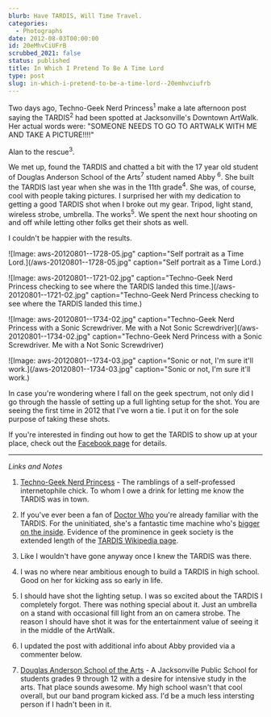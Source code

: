 ```yaml
---
blurb: Have TARDIS, Will Time Travel.
categories:
  - Photographs
date: 2012-08-03T00:00:00
id: 20eMhvCiUFrB
scrubbed_2021: false
status: published
title: In Which I Pretend To Be A Time Lord
type: post
slug: in-which-i-pretend-to-be-a-time-lord--20emhvciufrb
---
```


Two days ago, Techno-Geek Nerd Princess<sup>1</sup> make a late afternoon post saying the TARDIS<sup>2</sup> had been spotted at Jacksonville's Downtown ArtWalk. Her actual words were: "SOMEONE NEEDS TO GO TO ARTWALK WITH ME AND TAKE A PICTURE!!!!" 

Alan to the rescue<sup>3</sup>.

We met up, found the TARDIS and chatted a bit with the 17 year old student of Douglas Anderson School of the Arts<sup>7</sup> student named Abby <sup>6</sup>. She built the TARDIS last year when she was in the 11th grade<sup>4</sup>. She was, of course, cool with people taking pictures. I surprised her with my dedication to getting a good TARDIS shot when I broke out my gear. Tripod, light stand, wireless strobe, umbrella. The works<sup>5</sup>. We spent the next hour shooting on and off while letting other folks get their shots as well.

I couldn't be happier with the results.

![Image: aws-20120801--1728-05.jpg" caption="Self portrait as a Time Lord.](/aws-20120801--1728-05.jpg" caption="Self portrait as a Time Lord.)

![Image: aws-20120801--1721-02.jpg" caption="Techno-Geek Nerd Princess checking to see where the TARDIS landed this time.](/aws-20120801--1721-02.jpg" caption="Techno-Geek Nerd Princess checking to see where the TARDIS landed this time.)

![Image: aws-20120801--1734-02.jpg" caption="Techno-Geek Nerd Princess with a Sonic Screwdriver. Me with a Not Sonic Screwdriver](/aws-20120801--1734-02.jpg" caption="Techno-Geek Nerd Princess with a Sonic Screwdriver. Me with a Not Sonic Screwdriver)

![Image: aws-20120801--1734-03.jpg" caption="Sonic or not, I'm sure it'll work.](/aws-20120801--1734-03.jpg" caption="Sonic or not, I'm sure it'll work.)


In case you're wondering where I fall on the geek spectrum, not only did I go through the hassle of setting up a full lighting setup for the shot. You are seeing the first time in 2012 that I've worn a tie. I put it on for the sole purpose of taking these shots. 

If you're interested in finding out how to get the TARDIS to show up at your place, check out the [Facebook page](https://www.facebook.com/tardis.atjacksonville) for details. 

---


_Links and Notes_

1. [Techno-Geek Nerd Princess](http://tgnp.me) - The ramblings of a self-professed internetophile chick. To whom I owe a drink for letting me know the TARDIS was in town. 

2. If you've ever been a fan of [Doctor Who](http://www.bbcamerica.com/doctor-who/) you're already familiar with the TARDIS. For the uninitiated, she's a fantastic time machine who's [bigger on the inside](http://www.youtube.com/watch?v=l82OCNpgKbQ). Evidence of the prominence in geek society is the extended length of the [TARDIS Wikipedia page](http://en.wikipedia.org/wiki/TARDIS).

3. Like I wouldn't have gone anyway once I knew the TARDIS was there. 

4. I was no where near ambitious enough to build a TARDIS in high school. Good on her for kicking ass so early in life.

5. I should have shot the lighting setup. I was so excited about the TARDIS I completely forgot. There was nothing special about it. Just an umbrella on a stand with occasional fill light from an on camera strobe. The reason I should have shot it was for the entertainment value of seeing it in the middle of the ArtWalk. 

6. I updated the post with additional info about Abby provided via a commenter below. 

7. [Douglas Anderson School of the Arts](http://www.da-arts.org) - A Jacksonville Public School for students grades 9 through 12 with a desire for intensive study in the arts. That place sounds awesome. My high school wasn't that cool overall, but our band program kicked ass. I'd be a much less intersting person if I hadn't been in it.